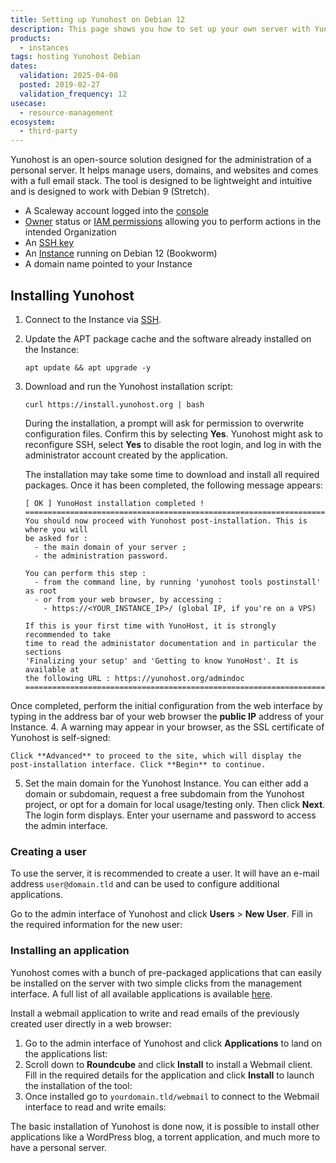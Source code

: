 ```yaml
---
title: Setting up Yunohost on Debian 12
description: This page shows you how to set up your own server with Yunohost
products:
  - instances
tags: hosting Yunohost Debian
dates:
  validation: 2025-04-08
  posted: 2019-02-27
  validation_frequency: 12
usecase:
  - resource-management
ecosystem:
  - third-party
---
```




Yunohost is an open-source solution designed for the administration of a personal server. It helps manage users, domains, and websites and comes with a full email stack. The tool is designed to be lightweight and intuitive and is designed to work with Debian 9 (Stretch).

<Requirements />

- A Scaleway account logged into the [console](https://console.scaleway.com)
- [Owner](/iam/concepts/#owner) status or [IAM permissions](/iam/concepts/#permission) allowing you to perform actions in the intended Organization
- An [SSH key](/organizations-and-projects/how-to/create-ssh-key/)
- An [Instance](/instances/how-to/create-an-instance/) running on Debian 12 (Bookworm)
- A domain name pointed to your Instance

## Installing Yunohost

1. Connect to the Instance via [SSH](/instances/how-to/connect-to-instance/).
2. Update the APT package cache and the software already installed on the Instance:
    ```
    apt update && apt upgrade -y
    ```
3. Download and run the Yunohost installation script:
    ```
    curl https://install.yunohost.org | bash
    ```
    During the installation, a prompt will ask for permission to overwrite configuration files. Confirm this by selecting **Yes**.
    Yunohost might ask to reconfigure SSH, select **Yes** to disable the root login, and log in with the administrator account created by the application.

    The installation may take some time to download and install all required packages. Once it has been completed, the following message appears:

    ```
    [ OK ] YunoHost installation completed !
    ===============================================================================
    You should now proceed with Yunohost post-installation. This is where you will
    be asked for :
      - the main domain of your server ;
      - the administration password.

    You can perform this step :
      - from the command line, by running 'yunohost tools postinstall' as root
      - or from your web browser, by accessing :
        - https://<YOUR_INSTANCE_IP>/ (global IP, if you're on a VPS)

    If this is your first time with YunoHost, it is strongly recommended to take
    time to read the administator documentation and in particular the sections
    'Finalizing your setup' and 'Getting to know YunoHost'. It is available at
    the following URL : https://yunohost.org/admindoc
    ===============================================================================
    ```
  Once completed, perform the initial configuration from the web interface by typing in the address bar of your web browser the **public IP** address of your Instance.
4. A warning may appear in your browser, as the SSL certificate of Yunohost is self-signed:
    <Lightbox image={image} alt="" />

    Click **Advanced** to proceed to the site, which will display the post-installation interface. Click **Begin** to continue.
5. Set the main domain for the Yunohost Instance. You can either add a domain or subdomain, request a free subdomain from the Yunohost project, or opt for a domain for local usage/testing only. Then click **Next**.
    The login form displays. Enter your username and password to access the admin interface.

### Creating a user

To use the server, it is recommended to create a user. It will have an e-mail address `user@domain.tld` and can be used to configure additional applications.

Go to the admin interface of Yunohost and click **Users** > **New User**. Fill in the required information for the new user:

<Lightbox image={image2} alt="" />

### Installing an application

Yunohost comes with a bunch of pre-packaged applications that can easily be installed on the server with two simple clicks from the management interface. A full list of all available applications is available [here](https://yunohost.org/#/apps).

Install a webmail application to write and read emails of the previously created user directly in a web browser:

1. Go to the admin interface of Yunohost and click **Applications** to land on the applications list:
    <Lightbox image={image3} alt="" />
2. Scroll down to **Roundcube** and click **Install** to install a Webmail client. Fill in the required details for the application and click **Install** to launch the installation of the tool:
    <Lightbox image={image4} alt="" />
3. Once installed go to `yourdomain.tld/webmail` to connect to the Webmail interface to read and write emails:
    <Lightbox image={image5} alt="" />

The basic installation of Yunohost is done now, it is possible to install other applications like a WordPress blog, a torrent application, and much more to have a personal server.